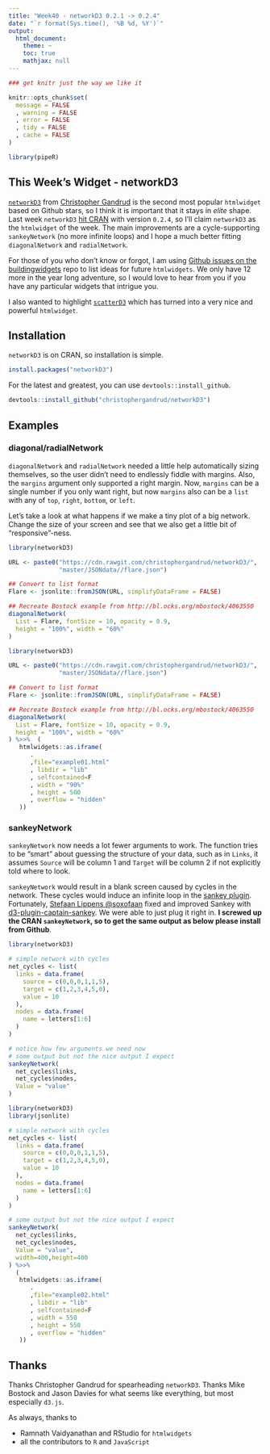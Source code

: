 ```yaml
---
title: "Week40 - networkD3 0.2.1 -> 0.2.4"
date: "`r format(Sys.time(), '%B %d, %Y')`"
output:
  html_document:
    theme: ~
    toc: true
    mathjax: null
---
```


```r
### get knitr just the way we like it

knitr::opts_chunk$set( 
  message = FALSE
  , warning = FALSE
  , error = FALSE
  , tidy = FALSE
  , cache = FALSE
)

library(pipeR)

```

## This Week's Widget - networkD3

[`networkD3`](http://christophergandrud.github.io/networkD3/) from [Christopher Gandrud](https://twitter.com/ChrisGandrud) is the second most popular `htmlwidget` based on Github stars, so I think it is important that it stays in *elite* shape.  Last week `networkD3` [hit CRAN](https://cran.r-project.org/web/packages/networkD3/index.html) with version `0.2.4`, so I'll claim `networkD3` as the `htmlwidget` of the week.  The main improvements are a cycle-supporting `sankeyNetwork` (no more infinite loops) and I hope a much better fitting `diagonalNetwork` and `radialNetwork`.

For those of you who don't know or forgot, I am using [Github issues on the buildingwidgets](https://github.com/timelyportfolio/buildingwidgets/issues) repo to list ideas for future `htmlwidgets`.  We only have 12 more in the year long adventure,  so I would love to hear from you if you have any particular widgets that intrigue you.

I also wanted to highlight [`scatterD3`](https://github.com/juba/scatterD3) which has turned into a very nice and powerful `htmlwidget`.

## Installation

`networkD3` is on CRAN, so installation is simple.

```r
install.packages("networkD3")
```

For the latest and greatest, you can use `devtools::install_github`.

```r
devtools::install_github("christophergandrud/networkD3")
```

## Examples

### diagonal/radialNetwork

`diagonalNetwork` and `radialNetwork` needed a little help automatically sizing themselves, so the user didn't need to endlessly fiddle with margins.  Also, the `margins` argument only supported a right margin.  Now, `margins` can be a single number if you only want right, but now `margins` also can be a `list` with any of `top`, `right`, `bottom`, or `left`.

Let's take a look at what happens if we make a tiny plot of a big network.  Change the size of your screen and see that we also get a little bit of "responsive"-ness.

```r
library(networkD3)

URL <- paste0("https://cdn.rawgit.com/christophergandrud/networkD3/",
              "master/JSONdata//flare.json")

## Convert to list format
Flare <- jsonlite::fromJSON(URL, simplifyDataFrame = FALSE)

## Recreate Bostock example from http://bl.ocks.org/mbostock/4063550
diagonalNetwork(
  List = Flare, fontSize = 10, opacity = 0.9,
  height = "100%", width = "60%"
)
```

```r
library(networkD3)

URL <- paste0("https://cdn.rawgit.com/christophergandrud/networkD3/",
              "master/JSONdata//flare.json")

## Convert to list format
Flare <- jsonlite::fromJSON(URL, simplifyDataFrame = FALSE)

## Recreate Bostock example from http://bl.ocks.org/mbostock/4063550
diagonalNetwork(
  List = Flare, fontSize = 10, opacity = 0.9,
  height = "100%", width = "60%"
) %>>%  (
   htmlwidgets::as.iframe(
      .
      ,file="example01.html"
      , libdir = "lib"
      , selfcontained=F
      , width = "90%"
      , height = 500
      , overflow = "hidden"
   ))
```



### sankeyNetwork

`sankeyNetwork` now needs a lot fewer arguments to work.  The function tries to be "smart" about guessing the structure of your data, such as in `Links`, it assumes `Source` will be column 1 and `Target` will be column 2 if not explicitly told where to look.

`sankeyNetwork` would result in a blank screen caused by cycles in the network.  These cycles would induce an infinite loop in the [sankey plugin](https://github.com/d3/d3-plugins/tree/master/sankey).  Fortunately, [Stefaan Lippens \@soxofaan](https://github.com/soxofaan) fixed and improved Sankey with [d3-plugin-captain-sankey]( https://github.com/soxofaan/d3-plugin-captain-sankey).  We were able to just plug it right in.  **I screwed up the CRAN `sankeyNetwork`, so to get the same output as below please install from Github**.

```r
library(networkD3)

# simple network with cycles
net_cycles <- list(
  links = data.frame(
    source = c(0,0,0,1,1,5),
    target = c(1,2,3,4,5,0),
    value = 10
  ),
  nodes = data.frame(
    name = letters[1:6]
  )
)

# notice how few arguments we need now
# some output but not the nice output I expect
sankeyNetwork(
  net_cycles$links,
  net_cycles$nodes,
  Value = "value"
)

```

```r
library(networkD3)
library(jsonlite)

# simple network with cycles
net_cycles <- list(
  links = data.frame(
    source = c(0,0,0,1,1,5),
    target = c(1,2,3,4,5,0),
    value = 10
  ),
  nodes = data.frame(
    name = letters[1:6]
  )
)

# some output but not the nice output I expect
sankeyNetwork(
  net_cycles$links,
  net_cycles$nodes,
  Value = "value",
  width=400,height=400
) %>>%
  (
   htmlwidgets::as.iframe(
      .
      ,file="example02.html"
      , libdir = "lib"
      , selfcontained=F
      , width = 550
      , height = 550
      , overflow = "hidden"
   ))
```


## Thanks

Thanks Christopher Gandrud for spearheading `networkD3`.  Thanks Mike Bostock and Jason Davies for what seems like everything, but most especially `d3.js`.

As always, thanks to 

- Ramnath Vaidyanathan and RStudio for `htmlwidgets`
- all the contributors to `R` and `JavaScript`

